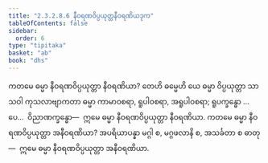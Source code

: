 ```yaml
---
title: "2.3.2.8.6 နီဝရဏဝိပ္ပယုတ္တနီဝရဏိယဒုက"
tableOfContents: false
sidebar:
  order: 6
type: "tipitaka"
basket: "ab"
book: "dhs"
---
```



<DynamicBreadcrumb />

<Division number="1178" book="dhs" e="ch" v="29" p="236">

<Paragraph number="1873" book="dhs">
ကတမေ ဓမ္မာ နီဝရဏဝိပ္ပယုတ္တာ နီဝရဏိယာ? တေဟိ ဓမ္မေဟိ ယေ ဓမ္မာ ဝိပ္ပယုတ္တာ သာသဝါ ကုသလာဗျာကတာ ဓမ္မာ ကာမာဝစရာ, ရူပါဝစရာ, အရူပါဝစရာ; ရူပက္ခန္ဓော …ပေ…  ဝိညာဏက္ခန္ဓော—  ဣမေ ဓမ္မာ နီဝရဏဝိပ္ပယုတ္တာ နီဝရဏိယာ.
</Paragraph>

</Division>
<Division number="1179" book="dhs" e="ch" v="29" p="236">

<Paragraph number="1874" book="dhs">
ကတမေ ဓမ္မာ နီဝရဏဝိပ္ပယုတ္တာ အနီဝရဏိယာ? အပရိယာပန္နာ မဂ္ဂါ စ, မဂ္ဂဖလာနိ စ, အသင်္ခတာ စ ဓာတု—  ဣမေ ဓမ္မာ နီဝရဏဝိပ္ပယုတ္တာ အနီဝရဏိယာ.
</Paragraph>
</Division>